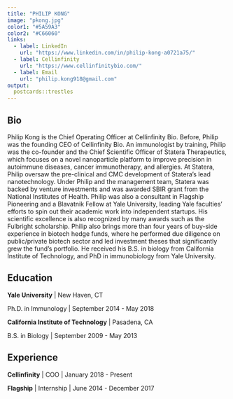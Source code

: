 ```yaml
---
title: "PHILIP KONG"
image: "pkong.jpg"
color1: "#5A59A3"
color2: "#C66060"
links:
  - label: LinkedIn
    url: "https://www.linkedin.com/in/philip-kong-a0721a75/"
  - label: Cellinfinity
    url: "https://www.cellinfinitybio.com/"
  - label: Email
    url: "philip.kong918@gmail.com"
output:
  postcards::trestles
---
```

 
## Bio

Philip Kong is the Chief Operating Officer at Cellinfinity Bio. Before, Philip was the founding CEO of Cellinfinity Bio. An immunologist by training, Philip was the co-founder and the Chief Scientific Officer of Statera Therapeutics, which focuses on a novel nanoparticle platform to improve precision in autoimmune diseases, cancer immunotherapy, and allergies. At Statera, Philip oversaw the pre-clinical and CMC development of Statera’s lead nanotechnology. Under Philip and the management team, Statera was backed by venture investments and was awarded SBIR grant from the National Institutes of Health. Philip was also a consultant in Flagship Pioneering and a Blavatnik Fellow at Yale University, leading Yale faculties’ efforts to spin out their academic work into independent startups. His scientific excellence is also recognized by many awards such as the Fulbright scholarship. Philip also brings more than four years of buy-side experience in biotech hedge funds, where he performed due diligence on public/private biotech sector and led investment theses that significantly grew the fund’s portfolio. He received his B.S. in biology from California Institute of Technology, and PhD in immunobiology from Yale University.

## Education

**Yale University** | New Haven, CT

Ph.D. in Immunology | September 2014 - May 2018

**California Institute of Technology** | Pasadena, CA

B.S. in Biology | September 2009 - May 2013

## Experience

**Cellinfinity** | COO | January 2018 - Present

**Flagship** | Internship | June 2014 - December 2017
